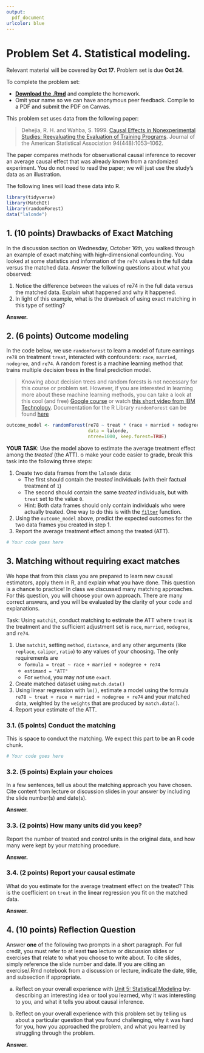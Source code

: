 ```yaml
---
output:
  pdf_document
urlcolor: blue
---
```


# Problem Set 4. Statistical modeling.

Relevant material will be covered by **Oct 17**. Problem set is due **Oct 24**.

To complete the problem set:

- [**Download the .Rmd**]() and complete the homework. 
- Omit your name so we can have anonymous peer feedback. Compile to a PDF and submit the PDF on Canvas.

This problem set uses data from the following paper:

> Dehejia, R. H. and Wahba, S. 1999. [Causal Effects in Nonexperimental Studies: Reevaluating the Evaluation of Training Programs](https://www-jstor-org.proxy.library.cornell.edu/stable/2669919?). Journal of the American Statistical Association 94(448):1053--1062.

The paper compares methods for observational causal inference to recover an average causal effect that was already known from a randomized experiment. You do not need to read the paper; we will just use the study's data as an illustration.

The following lines will load these data into R.

```r
library(tidyverse)
library(MatchIt)
library(randomForest)
data("lalonde")
```

## 1. (10 points) Drawbacks of Exact Matching

In the discussion section on Wednesday, October 16th, you walked through an example of exact matching with high-dimensional confounding. You looked at some statistics and information of the `re74` values in the full data versus the matched data. Answer the following questions about what you observed:

1. Notice the difference between the values of re74 in the full data versus the matched data. Explain what happened and why it happened. 
2. In light of this example, what is the drawback of using exact matching in this type of setting?

**Answer.**

## 2. (6 points) Outcome modeling

In the code below, we use `randomForest` to learn a model of future earnings `re78` on treatment `treat`, interacted with confounders: `race`, `married`, `nodegree`, and `re74`. A random forest is a machine learning method that trains multiple decision trees in the final prediction model. 

> Knowing about decision trees and random forests is not necessary for this course or problem set. However, if you are interested in learning more about these machine learning methods, you can take a look at this cool (and free) [Google course](https://developers.google.com/machine-learning/decision-forests/decision-trees) or watch [this short video from IBM Technology](https://youtu.be/gkXX4h3qYm4?si=2aa3T-D91wh4BZcQ). 
> Documentation for the R Library `randomForest` can be found [here](https://cran.r-project.org/web/packages/randomForest/randomForest.pdf)


```r
outcome_model <- randomForest(re78 ~ treat * (race + married + nodegree + re74), 
                              data = lalonde, 
                              ntree=1000, keep.forest=TRUE)
```

**YOUR TASK**: Use the model above to estimate the average treatment effect among the *treated* (the ATT). o make your code easier to grade, break this task into the following three steps:

1. Create two data frames from the `lalonde` data:
     - The first should contain the *treated* individuals (with their factual treatment of `1`)
     - The second should contain the same *treated* individuals, but with `treat` set to the value `0`.
     - Hint: Both data frames should only contain individuals who were actually treated. One way to do this is with the [`filter`](https://dplyr.tidyverse.org/reference/filter.html) function.
2. Using the `outcome_model` above, predict the expected outcomes for the two data frames you created in step 1.
3. Report the average treatment effect among the treated (ATT).

\textbf{Answer.}

```r
# Your code goes here
```


## 3. Matching without requiring exact matches

We hope that from this class you are prepared to learn new causal estimators, apply them in R, and explain what you have done. This question is a chance to practice! In class we discussed many matching approaches. For this question, you will choose your own approach. There are many correct answers, and you will be evaluated by the clarity of your code and explanations.

Task: Using `matchit`, conduct matching to estimate the ATT where `treat` is the treatment and the sufficient adjustment set is `race`, `married`, `nodegree`, and `re74`.

1. Use `matchit`, setting `method`, `distance`, and any other arguments (like `replace`, `caliper`, `ratio`) to any values of your choosing. The only requirements are
     * `formula = treat ~ race + married + nodegree + re74`
     * `estimand = "ATT"`
     * For `method`, you may *not* use `exact`.
2. Create matched dataset using `match.data()`
3. Using linear regression with `lm()`, estimate a model using the formula `re78 ~ treat + race + married + nodegree + re74` and your matched data, weighted by the `weights` that are produced by `match.data()`.
4. Report your estimate of the ATT.

### 3.1. (5 points) Conduct the matching

This is space to conduct the matching. We expect this part to be an R code chunk.

```r
# Your code goes here
```



### 3.2. (5 points) Explain your choices

In a few sentences, tell us about the matching approach you have chosen. Cite content from lecture or discussion slides in your answer by including the slide number(s) and date(s). 

**Answer.**

### 3.3. (2 points) How many units did you keep?

Report the number of treated and control units in the original data, and how many were kept by your matching procedure.

**Answer.**

### 3.4. (2 points) Report your causal estimate

What do you estimate for the average treatment effect on the treated? This is the coefficient on `treat` in the linear regression you fit on the matched data.

**Answer.**


## 4. (10 points) Reflection Question
Answer **one** of the following two prompts in a short paragraph. For full credit, you must refer to at least **two** lecture or discussion slides or exercises that relate to what you choose to write about. To cite slides, simply reference the slide number and date. If you are citing an exercise/.Rmd notebook from a discussion or lecture, indicate the date, title, and subsection if appropriate.

a. Reflect on your overall experience with [Unit 5: Statistical Modeling](https://causal3900.github.io/statistical-modeling.html) by: describing an interesting idea or tool you learned, why it was interesting to you, and what it tells you about causal inference. 

b. Reflect on your overall experience with this problem set by telling us about a particular question that you found challenging, why it was hard for you, how you approached the problem, and what you learned by struggling through the problem.

**Answer.**

